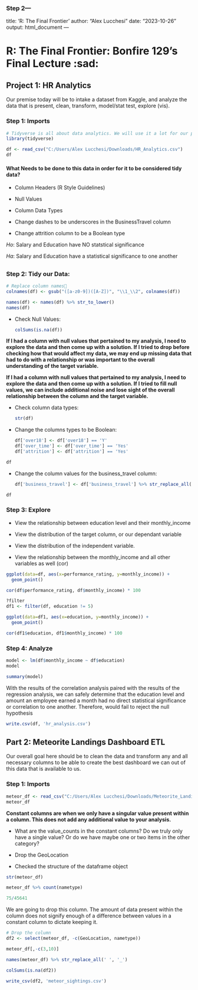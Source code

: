 ### Step 2---

title: 'R: The Final Frontier' author: "Alex Lucchesi" date: "2023-10-26" output: html_document ---

# R: The Final Frontier: Bonfire 129's Final Lecture :sad:

## Project 1: HR Analytics

Our premise today will be to intake a dataset from Kaggle, and analyze the data that is present, clean, transform, model/stat test, explore (vis).

### Step 1: Imports

```r
# Tidyverse is all about data analytics. We will use it a lot for our processing of the datasets.
library(tidyverse)
```

```r
df <- read_csv("C:/Users/Alex Lucchesi/Downloads/HR_Analytics.csv")
df
```

#### What Needs to be done to this data in order for it to be considered tidy data?

-   Column Headers (R Style Guidelines)

-   Null Values

-   Column Data Types

-   Change dashes to be underscores in the BusinessTravel column

-   Change attrition column to be a Boolean type

$Ho:$ Salary and Education have NO statstical significance

$Ha:$ Salary and Education have a statistical significance to one another

## 

### Step 2: Tidy our Data:

```r
# Replace column names
colnames(df) <- gsub("([a-z0-9])([A-Z])", "\\1_\\2", colnames(df))
```

```r
names(df) <- names(df) %>% str_to_lower()
names(df)
```

-   Check Null Values:

    ```r
    colSums(is.na(df))
    ```

**If I had a column with null values that pertained to my analysis, I need to explore the data and then come up with a solution. If I tried to drop before checking how that would affect my data, we may end up missing data that had to do with a relationship or was important to the overall understanding of the target variable.**

**If I had a column with null values that pertained to my analysis, I need to explore the data and then come up with a solution. If I tried to fill null values, we can include additional noise and lose sight of the overall relationship between the column and the target variable.**

-   Check column data types:

    ```r
    str(df)
    ```

-   Change the columns types to be Boolean:

    ```r
    df['over18'] <- df['over18'] == 'Y'
    df['over_time'] <- df['over_time'] == 'Yes'
    df['attrition'] <- df['attrition'] == 'Yes'
    ```

```r
df
```

-   Change the column values for the business_travel column:

    ```r
    df['business_travel'] <- df['business_travel'] %>% str_replace_all('-', '_')
    ```

```r
df
```

### Step 3: Explore

-   View the relationship between education level and their monthly_income

-   View the distribution of the target column, or our dependant variable

-   View the distribution of the independent variable.

-   View the relationship between the monthly_income and all other variables as well (cor)

```r
ggplot(data=df, aes(x=performance_rating, y=monthly_income)) + 
  geom_point()
```

```r
cor(df$performance_rating, df$monthly_income) * 100
```

```r
?filter
df1 <- filter(df, education != 5)
```

```r
ggplot(data=df1, aes(x=education, y=monthly_income)) + 
  geom_point()
```

```r
cor(df1$education, df1$monthly_income) * 100
```

### Step 4: Analyze

```r
model <- lm(df$monthly_income ~ df$education)
model
```

```r
summary(model)
```

With the results of the correlation analysis paired with the results of the regression analysis, we can safely determine that the education level and amount an employee earned a month had no direct statistical significance or correlation to one another. Therefore, would fail to reject the null hypothesis

```r
write.csv(df, 'hr_analysis.csv')
```

## Part 2: Meteorite Landings Dashboard ETL

Our overall goal here should be to clean the data and transform any and all necessary columns to be able to create the best dashboard we can out of this data that is available to us.

### Step 1: Imports

```r
meteor_df <- read_csv("C:/Users/Alex Lucchesi/Downloads/Meteorite_Landings.csv/Meteorite_Landings.csv")
meteor_df
```

**Constant columns are when we only have a singular value present within a column. This does not add any additional value to your analysis.**

-   What are the value_counts in the constant columns? Do we truly only have a single value? Or do we have maybe one or two items in the other category?

-   Drop the GeoLocation

-   Checked the structure of the dataframe object

```r
str(meteor_df)
```

```r
meteor_df %>% count(nametype)
```

```r
75/45641
```

We are going to drop this column. The amount of data present within the column does not signify enough of a difference between values in a constant column to dictate keeping it.

```r
# Drop the column
df2 <- select(meteor_df, -c(GeoLocation, nametype))
```

```r
meteor_df[,-c(3,10)]
```

```r
names(meteor_df) %>% str_replace_all(' ', '_')
```

```r
colSums(is.na(df2))
```

```r
write_csv(df2, 'meteor_sightings.csv')
```
